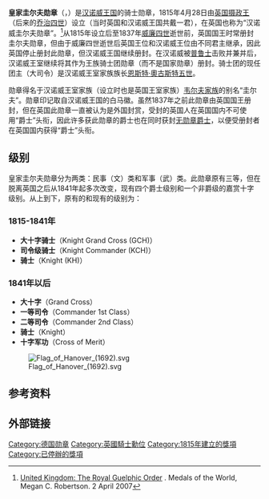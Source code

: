 {{refimprove|time=2014-10-24T09:52:18+00:00}}
{{noteTA
|1=zh-cn:乔治;zh-hk:佐治;zh-sg:乔治;zh-tw:喬治;
}}
{{Infobox order
|title           = 皇家圭尔夫勋章
|image           = [[File:GuelphenOrden_HoferAntikschmuckBerlin.jpg|150px]]
|caption         = 皇家圭尔夫勋章爵级宝星
|awarded_by      = <br>[[Image:Flag_of_Hanover_1837-1866.svg|40px]]<br>'''[[汉诺威王国|汉诺威王国]]'''
|type            = 王族骑士团勋章
|motto           = Nec Aspera Terrent<br>（不惧艰险）
|day             =
|eligibility     = 
|for             = 
|status          = 
|head_title= 大司令       
|head= [[恩斯特·奧古斯特五世_(漢諾威)|恩斯特·奧古斯特五世]]
|chancellor      = 
|commander       =
|grades          = '''1841年之后'''<br>大十字<br>一等司令<br>二等司令<br>骑士士<br>嘉赏十字
|former_grades   = '''原来'''<br>大十字骑士<br>司令级骑士<br>骑士<br>'''
|date     = 1815年4月28日
|first_induction = 
|last_induction  =
|total           =  
|recipients      = 
|individual      =
|higher          = {{le|漢諾瓦聖喬治勳章|Order of St. George (Hanover)}}
|lower           = {{le|恩斯特·奧古斯特勳章|Order of Ernst August}}
|image2          = [[File:Royal_Guelphic_Order.png|100px]]
|caption2        = 勋章绶带
}}
'''皇家圭尔夫勋章'''（{{lang-en|'''Royal Guelphic Order'''}}，{{lang-de|'''Guelphen-Orden'''}}）是[[汉诺威王国|汉诺威王国]]的骑士勋章，1815年4月28日由[[英国|英国]][[摄政王|摄政王]]（后来的[[乔治四世|乔治四世]]）设立（当时英国和汉诺威王国共戴一君），在英国也称为“汉诺威圭尔夫勋章”。<ref>[http://medals.org.uk/united-kingdom/united-kingdom012.htm United Kingdom: The Royal Guelphic Order] {{Wayback|url=http://medals.org.uk/united-kingdom/united-kingdom012.htm |date=20150901095553 }}. Medals of the World, Megan C. Robertson. 2 April 2007</ref>从1815年设立后至1837年[[威廉四世_(英國)|威廉四世]]逝世前，英国国王时常册封圭尔夫勋章，但由于威廉四世逝世后英国王位和汉诺威王位由不同君主继承，因此英国停止册封此勋章，但汉诺威王国继续册封。在汉诺威被[[普鲁士|普鲁士]]击败并兼并后，汉诺威王室继续将其作为王族骑士团勋章（而不是国家勋章）册封。骑士团的现任团主（大司令）是汉诺威王室家族族长[[恩斯特·奧古斯特五世_(漢諾威)|恩斯特·奧古斯特五世]]。

勋章得名于汉诺威王室家族（设立时也是英国王室家族）[[韦尔夫家族|韦尔夫家族]]的别名“圭尔夫”。勋章印记取自汉诺威王国的白马徽。虽然1837年之前此勋章由英国国王册封，但在英国此勋章一直被认为是外国封赏，受封的英国人在英国国内不可使用“爵士”头衔，因此许多获此勋章的爵士也在同时获封[[下級勳位爵士|无勋章爵士]]，以便受册封者在英国国内获得“爵士”头衔。

==级别==
皇家圭尔夫勋章分为两类：民事（文）类和军事（武）类。此勋章原有三等，但在脱离英国之后从1841年起多次改变，现有四个爵士级别和一个非爵级的嘉赏十字级别。从上到下，原有的和现有的级别为：
===1815-1841年===
* '''大十字骑士'''（Knight Grand Cross (GCH)）
* '''司令级骑士'''（Knight Commander (KCH)）
* '''骑士'''（Knight (KH)）
===1841年以后===
*'''大十字'''（Grand Cross）
*'''一等司令'''（Commander 1st Class）
*'''二等司令'''（Commander 2nd Class）
*'''骑士'''（Knight）
*'''十字军功'''（Cross of Merit）

[[Image:Flag_of_Hanover_(1692).svg|thumb]]

==参考资料==
{{reflist}}

== 外部链接 ==
{{Commonscat|Royal Guelphic Order}}
{{英國授勳及嘉獎制度}}

[[Category:德国勋章|Category:德国勋章]]
[[Category:英國騎士勳位|Category:英國騎士勳位]]
[[Category:1815年建立的獎項|Category:1815年建立的獎項]]
[[Category:已停辦的獎項|Category:已停辦的獎項]]